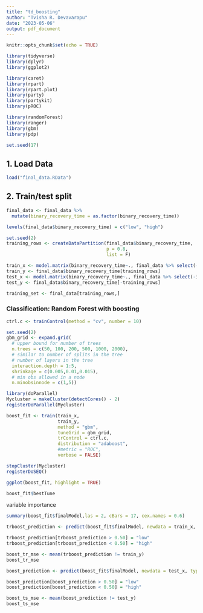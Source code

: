 ```yaml
---
title: "td_boosting"
author: "Tvisha R. Devavarapu"
date: "2023-05-06"
output: pdf_document
---
```


```r
knitr::opts_chunk$set(echo = TRUE)
```

```r
library(tidyverse)
library(dplyr)
library(ggplot2)

library(caret)
library(rpart)
library(rpart.plot)
library(party)
library(partykit)
library(pROC)

library(randomForest)
library(ranger)
library(gbm)
library(pdp)

set.seed(17)
```

## 1. Load Data
```r
load("final_data.RData")
```

## 2. Train/test split
```r

final_data <- final_data %>% 
  mutate(binary_recovery_time = as.factor(binary_recovery_time))

levels(final_data$binary_recovery_time) = c("low", "high")

set.seed(2)
training_rows <- createDataPartition(final_data$binary_recovery_time,
                                     p = 0.8,
                                     list = F)
```

```r
train_x <- model.matrix(binary_recovery_time~., final_data %>% select(-id, -recovery_time))[training_rows,-1]
train_y <- final_data$binary_recovery_time[training_rows]
test_x <- model.matrix(binary_recovery_time~., final_data %>% select(-id, -recovery_time))[-training_rows,-1]
test_y <- final_data$binary_recovery_time[-training_rows]
```

```r
training_set <- final_data[training_rows,]
```

### Classification: Random Forest with boosting
```r
ctrl.c <- trainControl(method = "cv", number = 10)

set.seed(2)
gbm_grid <- expand.grid(
  # upper bound for number of trees
  n.trees = c(50, 100, 200, 500, 1000, 2000),
  # similar to number of splits in the tree
  # number of layers in the tree
  interaction.depth = 1:5,
  shrinkage = c(0.005,0.01,0.015),
  # min obs allowed in a node
  n.minobsinnode = c(1,5))

library(doParallel)
Mycluster = makeCluster(detectCores() - 2)
registerDoParallel(Mycluster)

boost_fit <- train(train_x,
                   train_y,
                   method = "gbm",
                   tuneGrid = gbm_grid,
                   trControl = ctrl.c,
                   distribution = "adaboost",
                   #metric = "ROC",
                   verbose = FALSE)

stopCluster(Mycluster)
registerDoSEQ()
```

```r
ggplot(boost_fit, highlight = TRUE)
```

```r
boost_fit$bestTune
```

variable importance 
```r
summary(boost_fit$finalModel,las = 2, cBars = 17, cex.names = 0.6)
```
```r
trboost_prediction <- predict(boost_fit$finalModel, newdata = train_x, type = "response")

trboost_prediction[trboost_prediction > 0.50] = "low"
trboost_prediction[trboost_prediction < 0.50] = "high"

boost_tr_mse <- mean(trboost_prediction != train_y)
boost_tr_mse
```


```r
boost_prediction <- predict(boost_fit$finalModel, newdata = test_x, type = "response")

boost_prediction[boost_prediction > 0.50] = "low"
boost_prediction[boost_prediction < 0.50] = "high"

boost_ts_mse <- mean(boost_prediction != test_y)
boost_ts_mse
```



















